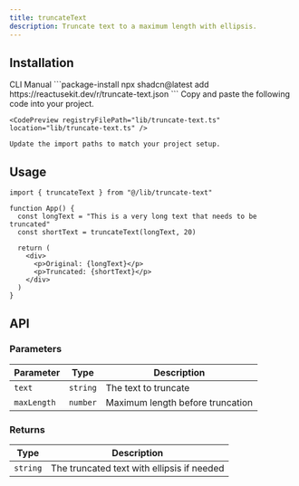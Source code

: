 ```yaml
---
title: truncateText
description: Truncate text to a maximum length with ellipsis.
---
```


## Installation

<CodeTabs>
  <TabsList>
    <TabsTrigger value="cli">CLI</TabsTrigger>
    <TabsTrigger value="manual">Manual</TabsTrigger>
  </TabsList>
  
  <TabsContent value="cli">
    ```package-install
    npx shadcn@latest add https://reactusekit.dev/r/truncate-text.json
    ```
  </TabsContent>
  
   <TabsContent value="manual">
    Copy and paste the following code into your project.

    <CodePreview registryFilePath="lib/truncate-text.ts" location="lib/truncate-text.ts" />

    Update the import paths to match your project setup.

  </TabsContent>
</CodeTabs>

## Usage

```tsx
import { truncateText } from "@/lib/truncate-text"

function App() {
  const longText = "This is a very long text that needs to be truncated"
  const shortText = truncateText(longText, 20)

  return (
    <div>
      <p>Original: {longText}</p>
      <p>Truncated: {shortText}</p>
    </div>
  )
}
```

## API

### Parameters

| Parameter   | Type     | Description                      |
| ----------- | -------- | -------------------------------- |
| `text`      | `string` | The text to truncate             |
| `maxLength` | `number` | Maximum length before truncation |

### Returns

| Type     | Description                                |
| -------- | ------------------------------------------ |
| `string` | The truncated text with ellipsis if needed |
